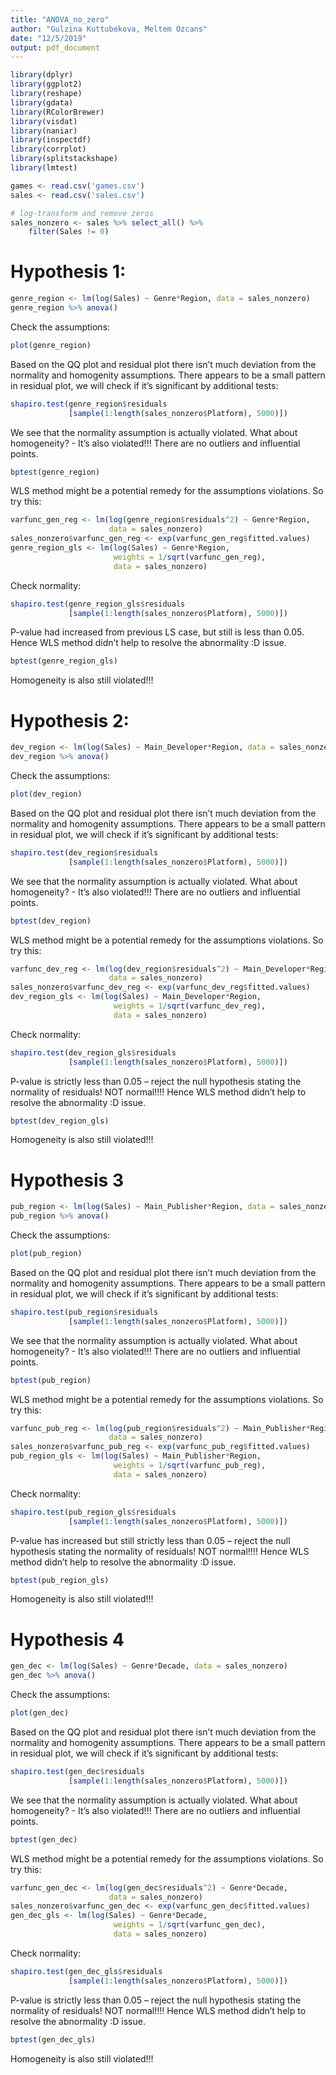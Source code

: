 ```yaml
---
title: "ANOVA_no_zero"
author: "Gulzina Kuttubekova, Meltem Ozcans"
date: "12/5/2019"
output: pdf_document
---
```


```r
library(dplyr)
library(ggplot2)
library(reshape)
library(gdata)
library(RColorBrewer)
library(visdat)
library(naniar)
library(inspectdf)
library(corrplot)
library(splitstackshape)
library(lmtest)
```


```r
games <- read.csv('games.csv')
sales <- read.csv('sales.csv')
```

```r
# log-transform and remove zeros
sales_nonzero <- sales %>% select_all() %>% 
    filter(Sales != 0) 
```


# Hypothesis 1:
```r
genre_region <- lm(log(Sales) ~ Genre*Region, data = sales_nonzero)
genre_region %>% anova()
```

Check the assumptions:
```r
plot(genre_region)
```

Based on the QQ plot and residual plot there isn't much deviation from the normality and homogenity assumptions. There appears to be a small pattern in residual plot, we will check if it's significant by additional tests:
```r
shapiro.test(genre_region$residuals
             [sample(1:length(sales_nonzero$Platform), 5000)])
```

We see that the normality assumption is actually violated. What about homogeneity? - It's also violated!!! There are no outliers and influential points.
```r
bptest(genre_region)
```

WLS method might be a potential remedy for the assumptions violations. So try this:
```r
varfunc_gen_reg <- lm(log(genre_region$residuals^2) ~ Genre*Region, 
                      data = sales_nonzero)
sales_nonzero$varfunc_gen_reg <- exp(varfunc_gen_reg$fitted.values)
genre_region_gls <- lm(log(Sales) ~ Genre*Region, 
                       weights = 1/sqrt(varfunc_gen_reg),
                       data = sales_nonzero)
```

Check normality:
```r
shapiro.test(genre_region_gls$residuals
             [sample(1:length(sales_nonzero$Platform), 5000)])
```

P-value had increased from previous LS case, but still is less than 0.05. Hence WLS method didn't help to resolve the abnormality :D issue.

```r
bptest(genre_region_gls)
```

Homogeneity is also still violated!!!







# Hypothesis 2:
```r
dev_region <- lm(log(Sales) ~ Main_Developer*Region, data = sales_nonzero)
dev_region %>% anova()
```

Check the assumptions:
```r
plot(dev_region)
```

Based on the QQ plot and residual plot there isn't much deviation from the normality and homogenity assumptions. There appears to be a small pattern in residual plot, we will check if it's significant by additional tests:
```r
shapiro.test(dev_region$residuals
             [sample(1:length(sales_nonzero$Platform), 5000)])
```

We see that the normality assumption is actually violated. What about homogeneity? - It's also violated!!! There are no outliers and influential points.
```r
bptest(dev_region)
```

WLS method might be a potential remedy for the assumptions violations. So try this:
```r
varfunc_dev_reg <- lm(log(dev_region$residuals^2) ~ Main_Developer*Region, 
                      data = sales_nonzero)
sales_nonzero$varfunc_dev_reg <- exp(varfunc_dev_reg$fitted.values)
dev_region_gls <- lm(log(Sales) ~ Main_Developer*Region, 
                       weights = 1/sqrt(varfunc_dev_reg),
                       data = sales_nonzero)
```

Check normality:
```r
shapiro.test(dev_region_gls$residuals
             [sample(1:length(sales_nonzero$Platform), 5000)])
```

P-value is strictly less than 0.05 -- reject the null hypothesis stating the normality of residuals! NOT normal!!!! Hence WLS method didn't help to resolve the abnormality :D issue.

```r
bptest(dev_region_gls)
```

Homogeneity is also still violated!!!





# Hypothesis 3

```r
pub_region <- lm(log(Sales) ~ Main_Publisher*Region, data = sales_nonzero)
pub_region %>% anova()
```

Check the assumptions:
```r
plot(pub_region)
```

Based on the QQ plot and residual plot there isn't much deviation from the normality and homogenity assumptions. There appears to be a small pattern in residual plot, we will check if it's significant by additional tests:
```r
shapiro.test(pub_region$residuals
             [sample(1:length(sales_nonzero$Platform), 5000)])
```

We see that the normality assumption is actually violated. What about homogeneity? - It's also violated!!! There are no outliers and influential points.
```r
bptest(pub_region)
```

WLS method might be a potential remedy for the assumptions violations. So try this:
```r
varfunc_pub_reg <- lm(log(pub_region$residuals^2) ~ Main_Publisher*Region, 
                      data = sales_nonzero)
sales_nonzero$varfunc_pub_reg <- exp(varfunc_pub_reg$fitted.values)
pub_region_gls <- lm(log(Sales) ~ Main_Publisher*Region, 
                       weights = 1/sqrt(varfunc_pub_reg),
                       data = sales_nonzero)
```

Check normality:
```r
shapiro.test(pub_region_gls$residuals
             [sample(1:length(sales_nonzero$Platform), 5000)])
```


P-value has increased but still strictly less than 0.05 -- reject the null hypothesis stating the normality of residuals! NOT normal!!!! Hence WLS method didn't help to resolve the abnormality :D issue.

```r
bptest(pub_region_gls)
```

Homogeneity is also still violated!!!




# Hypothesis 4


```r
gen_dec <- lm(log(Sales) ~ Genre*Decade, data = sales_nonzero)
gen_dec %>% anova()
```

Check the assumptions:
```r
plot(gen_dec)
```

Based on the QQ plot and residual plot there isn't much deviation from the normality and homogenity assumptions. There appears to be a small pattern in residual plot, we will check if it's significant by additional tests:
```r
shapiro.test(gen_dec$residuals
             [sample(1:length(sales_nonzero$Platform), 5000)])
```

We see that the normality assumption is actually violated. What about homogeneity? - It's also violated!!! There are no outliers and influential points.
```r
bptest(gen_dec)
```

WLS method might be a potential remedy for the assumptions violations. So try this:
```r
varfunc_gen_dec <- lm(log(gen_dec$residuals^2) ~ Genre*Decade, 
                      data = sales_nonzero)
sales_nonzero$varfunc_gen_dec <- exp(varfunc_gen_dec$fitted.values)
gen_dec_gls <- lm(log(Sales) ~ Genre*Decade, 
                       weights = 1/sqrt(varfunc_gen_dec),
                       data = sales_nonzero)
```

Check normality:
```r
shapiro.test(gen_dec_gls$residuals
             [sample(1:length(sales_nonzero$Platform), 5000)])
```


P-value is strictly less than 0.05 -- reject the null hypothesis stating the normality of residuals! NOT normal!!!! Hence WLS method didn't help to resolve the abnormality :D issue.

```r
bptest(gen_dec_gls)
```

Homogeneity is also still violated!!!










